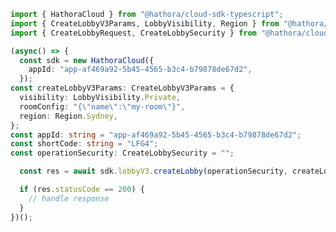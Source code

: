```typescript CreateLobby.ts
import { HathoraCloud } from "@hathora/cloud-sdk-typescript";
import { CreateLobbyV3Params, LobbyVisibility, Region } from "@hathora/cloud-sdk-typescript/dist/models/components";
import { CreateLobbyRequest, CreateLobbySecurity } from "@hathora/cloud-sdk-typescript/dist/models/operations";

(async() => {
  const sdk = new HathoraCloud({
    appId: "app-af469a92-5b45-4565-b3c4-b79878de67d2",
  });
const createLobbyV3Params: CreateLobbyV3Params = {
  visibility: LobbyVisibility.Private,
  roomConfig: "{\"name\":\"my-room\"}",
  region: Region.Sydney,
};
const appId: string = "app-af469a92-5b45-4565-b3c4-b79878de67d2";
const shortCode: string = "LFG4";
const operationSecurity: CreateLobbySecurity = "";

  const res = await sdk.lobbyV3.createLobby(operationSecurity, createLobbyV3Params, appId, shortCode);

  if (res.statusCode == 200) {
    // handle response
  }
})();
```
